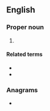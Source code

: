 ==English==
{{wikipedia}}

===Proper noun===
{{en-proper noun}}

# {{initialism of|{{w|Young Men's Hebrew Association}}|lang=en}}

====Related terms====
* {{l|en|YMCA}}
* {{l|en|YWHA}}

===Anagrams===
* {{anagrams|en|Hyam|Myah}}
